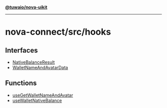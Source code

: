 [**@tuwaio/nova-uikit**](../../../README.md)

***

# nova-connect/src/hooks

## Interfaces

- [NativeBalanceResult](interfaces/NativeBalanceResult.md)
- [WalletNameAndAvatarData](interfaces/WalletNameAndAvatarData.md)

## Functions

- [useGetWalletNameAndAvatar](functions/useGetWalletNameAndAvatar.md)
- [useWalletNativeBalance](functions/useWalletNativeBalance.md)
